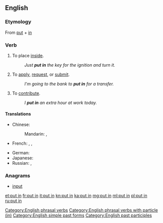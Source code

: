 {{also|putin|Putin|puțin}}
==English==

===Etymology===
From [[put]] + [[in]]

===Verb===
{{en-verb|head=[[put]] [[in]]|puts in|putting in|put in}}

# {{context|transitive|lang=en}} To place [[inside]].
#: ''Just '''put in''' the key for the ignition and turn it.''
# {{context|intransitive|lang=en}} To [[apply]], [[request]], or [[submit]].
#: ''I'm going to the bank to '''put in''' for a transfer.''
# {{context|transitive|lang=en}} To [[contribute]].
#: ''I '''put in''' an extra hour at work today.''

====Translations====
{{trans-top|to place inside}}
* Chinese:
*: Mandarin: {{t|cmn|投入|tr=tóurù|sc=Hani}}, {{t|cmn|插入|tr=chārù|sc=Hani}}
* French: {{t|fr|mettre}}, {{t|fr|insérer}}, {{t|fr|fourrer}}
{{trans-mid}}
* German: {{t|de|einsetzen}}
* Japanese: {{t|ja|入れる|tr=いれる, ireru|sc=Jpan}}
* Russian: {{t+|ru|вставлять|impf|tr=vstavljátʹ|sc=Cyrl}}, {{t+|ru|вставить|pf|tr=vstávitʹ|sc=Cyrl}}
{{trans-bottom}}

===Anagrams===
* [[input#English|input]]

[[Category:English phrasal verbs]]
[[Category:English phrasal verbs with particle (in)]]
[[Category:English simple past forms]]
[[Category:English past participles]]

[[et:put in]]
[[fr:put in]]
[[it:put in]]
[[kn:put in]]
[[ka:put in]]
[[mg:put in]]
[[ml:put in]]
[[pl:put in]]
[[ru:put in]]
